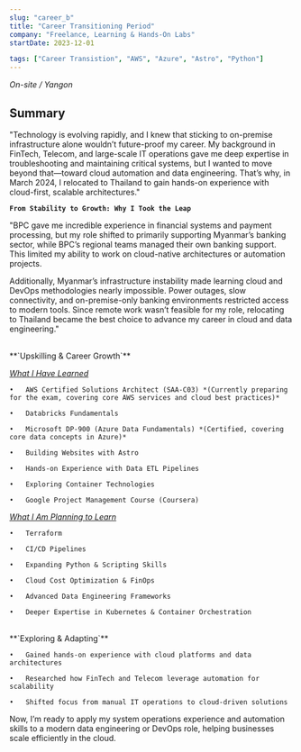 ```yaml
---
slug: "career_b"
title: "Career Transitioning Period"
company: "Freelance, Learning & Hands-On Labs"
startDate: 2023-12-01

tags: ["Career Transistion", "AWS", "Azure", "Astro", "Python"]
---
```




*On-site / Yangon*

## Summary
"Technology is evolving rapidly, and I knew that sticking to on-premise infrastructure alone wouldn’t future-proof my career. My background in FinTech, Telecom, and large-scale IT operations gave me deep expertise in troubleshooting and maintaining critical systems, but I wanted to move beyond that—toward cloud automation and data engineering. That’s why, in March 2024, I relocated to Thailand to gain hands-on experience with cloud-first, scalable architectures."
<br/>

**`From Stability to Growth: Why I Took the Leap`**

"BPC gave me incredible experience in financial systems and payment processing, but my role shifted to primarily supporting Myanmar’s banking sector, while BPC’s regional teams managed their own banking support. This limited my ability to work on cloud-native architectures or automation projects.

Additionally, Myanmar’s infrastructure instability made learning cloud and DevOps methodologies nearly impossible. Power outages, slow connectivity, and on-premise-only banking environments restricted access to modern tools. Since remote work wasn’t feasible for my role, relocating to Thailand became the best choice to advance my career in cloud and data engineering."

<br/>
**`Upskilling & Career Growth`**

  *<u>What I Have Learned</u>*

	•	AWS Certified Solutions Architect (SAA-C03) *(Currently preparing for the exam, covering core AWS services and cloud best practices)*

	•	Databricks Fundamentals 

	•	Microsoft DP-900 (Azure Data Fundamentals) *(Certified, covering core data concepts in Azure)*

	•	Building Websites with Astro

	•	Hands-on Experience with Data ETL Pipelines 

	•	Exploring Container Technologies 

	•	Google Project Management Course (Coursera)
    


*<u>What I Am Planning to Learn</u>*

	•	Terraform 

	•	CI/CD Pipelines 

	•	Expanding Python & Scripting Skills 

	•	Cloud Cost Optimization & FinOps 

	•	Advanced Data Engineering Frameworks 

	•	Deeper Expertise in Kubernetes & Container Orchestration 

<br/>
**`Exploring & Adapting`**

	•	Gained hands-on experience with cloud platforms and data architectures

	•	Researched how FinTech and Telecom leverage automation for scalability

	•	Shifted focus from manual IT operations to cloud-driven solutions


Now, I’m ready to apply my system operations experience and automation skills to a modern data engineering or DevOps role, helping businesses scale efficiently in the cloud.
